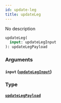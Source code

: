 ```yaml
---
id: update-leg
title: updateLeg
---
```


No description

```graphql
updateLeg(
  input: updateLegInput
): updateLegPayload

```

### Arguments

#### `input` ([`updateLegInput`](/v1/inputs/update-leg-input))

### Type

#### [`updateLegPayload`](/v1/objects/update-leg-payload)
